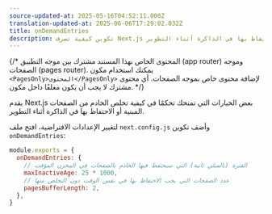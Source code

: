 ```yaml
---
source-updated-at: 2025-05-16T04:52:11.000Z
translation-updated-at: 2025-06-06T17:29:02.032Z
title: onDemandEntries
description: تكوين كيفية تصرف Next.js في التخلص من الصفحات أو الاحتفاظ بها في الذاكرة أثناء التطوير.
---
```


{/* المحتوى الخاص بهذا المستند مشترك بين موجه التطبيق (app router) وموجه الصفحات (pages router). يمكنك استخدام مكون `<PagesOnly>المحتوى</PagesOnly>` لإضافة محتوى خاص بموجه الصفحات. أي محتوى مشترك لا يجب أن يكون مغلفًا داخل مكون. */}

يقدم Next.js بعض الخيارات التي تمنحك تحكمًا في كيفية تخلص الخادم من الصفحات المبنية أو الاحتفاظ بها في الذاكرة أثناء التطوير.

لتغيير الإعدادات الافتراضية، افتح ملف `next.config.js` وأضف تكوين `onDemandEntries`:

```js filename="next.config.js"
module.exports = {
  onDemandEntries: {
    // الفترة (بالميلي ثانية) التي سيحتفظ فيها الخادم بالصفحات في المخزن المؤقت
    maxInactiveAge: 25 * 1000,
    // عدد الصفحات التي يجب الاحتفاظ بها في نفس الوقت دون التخلص منها
    pagesBufferLength: 2,
  },
}
```